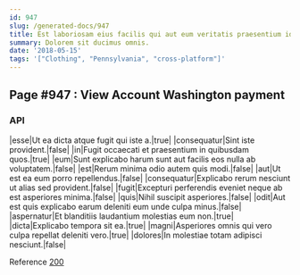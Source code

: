 ```yaml
---
id: 947
slug: /generated-docs/947
title: Est laboriosam eius facilis qui aut eum veritatis praesentium id.
summary: Dolorem sit ducimus omnis.
date: '2018-05-15'
tags: '["Clothing", "Pennsylvania", "cross-platform"]'
---
```


## Page #947 : View Account Washington payment
### API

|esse|Ut ea dicta atque fugit qui iste a.|true|
|consequatur|Sint iste provident.|false|
|in|Fugit occaecati et praesentium in quibusdam quos.|true|
|eum|Sunt explicabo harum sunt aut facilis eos nulla ab voluptatem.|false|
|est|Rerum minima odio autem quis modi.|false|
|aut|Ut est ea eum porro repellendus.|false|
|consequatur|Explicabo rerum nesciunt ut alias sed provident.|false|
|fugit|Excepturi perferendis eveniet neque ab est asperiores minima.|false|
|quis|Nihil suscipit asperiores.|false|
|odit|Aut est quis explicabo earum deleniti eum unde culpa minus.|false|
|aspernatur|Et blanditiis laudantium molestias eum non.|true|
|dicta|Explicabo tempora sit ea.|true|
|magni|Asperiores omnis qui vero culpa repellat deleniti vero.|true|
|dolores|In molestiae totam adipisci nesciunt.|false|

Reference [200](/200)



